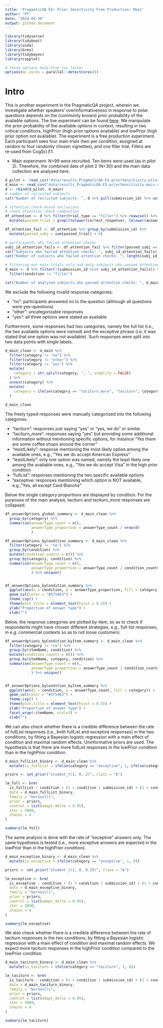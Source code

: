 ```yaml
---
title: 'PragmaticQA E4: Prior Sensitivity Free Production: Main'
author: "PT"
date: "2024-04-30"
output: github_document
---
```


```r
library(tidyverse)
library(tidyboot)
library(aida)
library(brms)
library(tidybayes)
library(cspplot)
```

```r
# these options help Stan run faster
options(mc.cores = parallel::detectCores())
```

# Intro

This is another experiment in the PragmaticQA project, wherein we investigate whether speakers' overinformativeness in response to polar questions depends on the (commonly known) prior probability of the available options. The live experiment can be found [here](https://magpie-ea.github.io/magpie3-qa-overinfo-free-production/experiments/04-priorSensitivity_free_production/). We manipulate the prior probability of the available options in context, resulting in two critical conditions, highPrior (high prior options available) and lowPrior (high prior option not available).
The experiment is a free production experiment. Each participant sees four main trials (two per condition, assigned at random to four randomly chosen vignettes), and one filler trial. Fillers are re-used from CogSci E1.

* Main experiment: N=99 were recruited. Ten items were used (as in pilot 2). Therefore, the combined data of pilot 2 (N=30) and the main data collection are analysed here.

```r
d_pilot <- read_csv("data/results_PragmaticQA-E3-priorSensitivity-pilot-2.csv")
d_main <- read_csv("data/results_PragmaticQA-E3-priorSensitivity-main.csv")
d <- rbind(d_pilot, d_main)
# number of recruited subjects
cat("Number of recruited subjects: ", d %>% pull(submission_id) %>% unique() %>% length())

# attention check based exclusions
# check attention check completion
df_attention <- d %>% filter(trial_type == "filler") %>% rowwise() %>%
  mutate(passed_trial = grepl(tolower(correct_response), tolower(answer))) 

df_attention_fail <- df_attention %>% group_by(submission_id) %>% 
  mutate(passed_subj = sum(passed_trial) > 0)

# participants who failed attention checks 
subj_id_attention_fails <- df_attention_fail %>% filter(passed_subj == FALSE) %>% pull(submission_id) %>% unique()
cat("Subjects who failed attention checks: ", subj_id_attention_fails)  
cat("Number of subjects who failed attention checks: ", length(subj_id_attention_fails))

# filtering out main trials only and only subjects who passed attention checks
d_main <- d %>% filter(!(submission_id %in% subj_id_attention_fails)) %>% 
  filter(condition != "filler")

cat("Number of analysed subjects who passed attention checks: ", d_main %>% pull(submission_id) %>% unique() %>% length())
```

We exclude the following invalid response categories:

* "no": participants answered no to the question (although all questions were yes-questions)
* "other": uncategorizable responses
* "yes": all three options were stated as available

Furthermore, some responses had two categories, namely the full list (i.e., the two available options were named) and the exceptive phrase (i.e, it was stated that one option was not available). Such responses were split into two data points with single labels.

```r
d_main_clean <- d_main %>%
  filter(category != "no") %>%
  filter(category != "other") %>%
  filter(category != "yes") %>%
  mutate(
    category = str_split(category, ", ", simplify = FALSE) 
  ) %>%
  unnest(category) %>%
  mutate(
    category = ifelse(category == "taciturn_more", "taciturn", category)
  )
  
d_main_clean
```

The freely typed responses were manually categorized into the following categories:

* "taciturn": responses just saying "yes" or "yes, we do" or similar.
* "taciturn_more": responses saying "yes" but providing some additional information without mentioning specific options, for instance "Yes there are some coffee shops around the corner"
* "mostLikely": response mentioning the most likely option among the available ones, e.g., "Yes we do accept American Express"
* "leastLikely": only one option was named, namely the least likely one among the available ones, e.g., "Yes we do accept Visa" in the high prior condition
* "fullList": responses mentioning the two specific available options
* "exceptive: responses mentioning which option is NOT available, e.g., "Yes, all except Card Blanche"

Below the single category proportions are displayed by condition. For the purposes of the main analysis, taciturn and taciturn_more responses are collapsed.

```r
df_answerOptions_global_summary <- d_main_clean %>% 
  group_by(category) %>% 
  summarise(answerType_count = n(), 
            answerType_proportion = answerType_count / nrow(d)
            )

df_answerOptions_byCondition_summary <- d_main_clean %>% 
  filter(category != "no") %>%
  group_by(condition) %>%
  mutate(condition_counts = n()) %>%
  group_by(category, condition) %>% 
  summarise(answerType_count = n(), 
            answerType_proportion = answerType_count / condition_counts
            ) %>% unique()


df_answerOptions_byCondition_summary %>%
  ggplot(aes(x = condition, y = answerType_proportion, fill = category)) +
  geom_col(color = "#575463") +
  theme_csp() +
  theme(plot.title = element_text(hjust = 0.5)) +
  ylab("Proportion of answer type") +
  xlab("") 
```

Below, the response categories are plotted by-item, so as to check if respondents might have chosen different strategies, e.g., full-list responses, in e.g. commercial contexts so as to not loose customers:
```r
df_answerOptions_byCondition_byItem_summary <- d_main_clean %>% 
  filter(category != "no") %>%
  group_by(itemName, condition) %>%
  mutate(condition_counts = n()) %>%
  group_by(itemName, category, condition) %>% 
  summarise(answerType_count = n(), 
            answerType_proportion = answerType_count / condition_counts
            ) %>% unique()


df_answerOptions_byCondition_byItem_summary %>%
  ggplot(aes(x = condition, y = answerType_count, fill = category)) +
  geom_col(color = "#575463") +
  theme_csp() +
  theme(plot.title = element_text(hjust = 0.5)) +
  ylab("Proportion of answer type") +
  facet_wrap(~itemName, ncol=3) +
  xlab("") 
```

We can also check whether there is a credible difference between the rate of fullList responses (i.e., both fullList and exceptive responses) in the two conditions, by fitting a Bayesian logistic regression with a main effect of condition and maximal random effects. Uninformative priors are used. The hypothesis is that there are more fullList responses in the lowPrior condition than in the highPrior condition. 

```r
d_main_fullList_binary <- d_main_clean %>% 
  mutate(is_fullList = ifelse(category == "exceptive", 1, ifelse(category == "fullList", 1, 0))) 

priors <- set_prior("student_t(1, 0, 2)", class = "b")

lm_full <- brm(
  is_fullList ~ condition + (1 + condition | submission_id) + (1 + condition | itemName),
  data = d_main_fullList_binary,
  family = "bernoulli",
  prior = priors,
  control = list(adapt_delta = 0.95),
  iter = 3000,
  chains = 4
)
```

```r
summary(lm_full)
```
The same analysis is done with the rate of "exceptive" answers only. The same hypothesis is tested (i.e., more exceptive answers are expected in the lowPrior than in the highPrior condition).
```r
d_main_exceptive_binary <- d_main_clean %>% 
  mutate(is_exceptive = ifelse(category == "exceptive", 1, 0)) 

priors <- set_prior("student_t(1, 0, 0.25)", class = "b")

lm_exceptive <- brm(
  is_exceptive ~ condition + (1 + condition | submission_id) + (1 + condition | itemName),
  data = d_main_exceptive_binary,
  family = "bernoulli",
  prior = priors,
  control = list(adapt_delta = 0.95),
  iter = 3000,
  chains = 4
)
```

```r
summary(lm_exceptive)
```

We also check whether there is a credible difference between the rate of taciturn responses in the two conditions, by fitting a Bayesian logistic regression with a main effect of condition and maximal random effects. We expect more taciturn responses in the highPrior condition compared to the lowPrior condition.
```r
d_main_taciturn_binary <- d_main_clean %>% 
  mutate(is_taciturn = ifelse(category == "taciturn", 1, 0)) 

lm_taciturn <- brm(
  is_taciturn ~ condition + (1 + condition | submission_id) + (1 + condition | itemName),
  data = d_main_taciturn_binary,
  family = "bernoulli",
  prior = priors,
  control = list(adapt_delta = 0.95),
  iter = 3000,
  chains = 4
)
```

```r
summary(lm_taciturn)
```